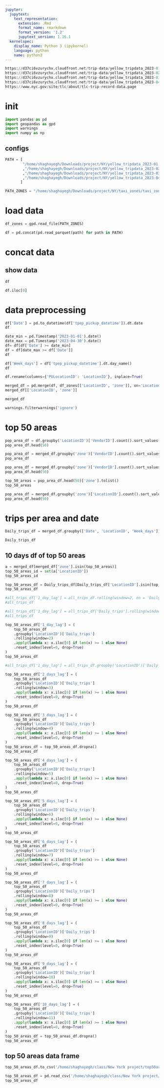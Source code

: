 ```yaml
---
jupyter:
  jupytext:
    text_representation:
      extension: .Rmd
      format_name: rmarkdown
      format_version: '1.2'
      jupytext_version: 1.16.1
  kernelspec:
    display_name: Python 3 (ipykernel)
    language: python
    name: python3
---
```


```python
‫‪https://d37ci6vzurychx.cloudfront.net/trip-data/yellow_tripdata_2023-01.parquet‬‬
‫‪https://d37ci6vzurychx.cloudfront.net/trip-data/yellow_tripdata_2023-02.parquet‬‬
‫‪https://d37ci6vzurychx.cloudfront.net/trip-data/yellow_tripdata_2023-03.parquet‬‬
‫‪https://d37ci6vzurychx.cloudfront.net/trip-data/yellow_tripdata_2023-04.parquet‬‬
https://www.nyc.gov/site/tlc/about/tlc-trip-record-data.page
```

# init

```python
import pandas as pd
import geopandas as gpd
import warnings
import numpy as np
```

## configs

```python
PATH = [
        "/home/shaghayegh/Downloads/project/NY/yellow_tripdata_2023-01.parquet"
        ,"/home/shaghayegh/Downloads/project/NY/yellow_tripdata_2023-02.parquet"
        ,"/home/shaghayegh/Downloads/project/NY/yellow_tripdata_2023-03.parquet"
        ,"/home/shaghayegh/Downloads/project/NY/yellow_tripdata_2023-04.parquet"
       ]
```

```python
PATH_ZONES = "/home/shaghayegh/Downloads/project/NY/taxi_zones/taxi_zones.shp"
```

<!-- #region jp-MarkdownHeadingCollapsed=true -->
# load data
<!-- #endregion -->

```python
df_zones = gpd.read_file(PATH_ZONES)
```

```python
df = pd.concat(pd.read_parquet(path) for path in PATH)
```

# concat data

<!-- #region jp-MarkdownHeadingCollapsed=true -->
## show data
<!-- #endregion -->

```python
df
```

```python
df.iloc[0]
```

<!-- #region jp-MarkdownHeadingCollapsed=true -->
# data preprocessing
<!-- #endregion -->

```python
df['Date'] = pd.to_datetime(df['tpep_pickup_datetime']).dt.date
df
```

```python
date_min = pd.Timestamp('2023-01-01').date()
date_max = pd.Timestamp('2023-04-30').date()
df= df[df['Date'] >= date_min]
df = df[date_max >= df['Date']]
df
```

```python
df['Week_days'] = df['tpep_pickup_datetime'].dt.day_name()
df
```

```python
df.rename(columns={'PULocationID': 'LocationID'}, inplace=True)
```

```python
merged_df = pd.merge(df, df_zones[['LocationID', 'zone']], on='LocationID')
merged_df[['LocationID', 'zone']]
```

```python
merged_df
```

```python
warnings.filterwarnings('ignore')
```

<!-- #region jp-MarkdownHeadingCollapsed=true -->
# top 50 areas 
<!-- #endregion -->

```python
pop_area_df = df.groupby('LocationID')['VendorID'].count().sort_values(ascending=False)
pop_area_df.head(50)
```

```python
pop_area_df = merged_df.groupby('zone')['VendorID'].count().sort_values(ascending=False)
pop_area_df
```

```python
pop_area_df = merged_df.groupby('zone')['VendorID'].count().sort_values(ascending=False).reset_index(name='count')
pop_area_df.head(50)
```

```python
top_50_areas = pop_area_df.head(50)['zone'].tolist()
top_50_areas
```

```python
pop_area_df = merged_df.groupby('zone')['LocationID'].count().sort_values(ascending=False).reset_index(name='count')
pop_area_df.head(50)
```

# trips per area and date

```python
Daily_trips_df = merged_df.groupby(['Date', 'LocationID', 'Week_days']).size().reset_index(name='Daily_trips')

Daily_trips_df
```

## 10 days df of top 50 areas 

```python
a = merged_df[merged_df['zone'].isin(top_50_areas)]
top_50_areas_id = set(a['LocationID'])
top_50_areas_id
```

```python
top_50_areas_df = Daily_trips_df[Daily_trips_df['LocationID'].isin(top_50_areas_id)]
top_50_areas_df
```

```python
#all_trips_df['1_day_lag'] = all_trips_df.rolling(window=2, on = 'Daily_trips')
#all_trips_df
```

```python
#all_trips_df['1_day_lag'] = all_trips_df['Daily_trips'].rolling(window=2).mean()
#all_trips_df
```

```python
top_50_areas_df['1_day_lag'] = (
    top_50_areas_df
    .groupby('LocationID')['Daily_trips']
    .rolling(window=2)
    .apply(lambda x: x.iloc[0] if len(x) >= 1 else None)
    .reset_index(level=0, drop=True)
)
top_50_areas_df
```

```python
#all_trips_df['1_day_lag'] = all_trips_df.groupby('LocationID')['Daily_trips'].transform(lambda x: x.shift(1))
```

```python
top_50_areas_df['2_days_lag'] = (
    top_50_areas_df
    .groupby('LocationID')['Daily_trips']
    .rolling(window=3)
    .apply(lambda x: x.iloc[0] if len(x) >= 1 else None)
    .reset_index(level=0, drop=True)
)
top_50_areas_df
```

```python
top_50_areas_df['3_days_lag'] = (
    top_50_areas_df
    .groupby('LocationID')['Daily_trips']
    .rolling(window=4)
    .apply(lambda x: x.iloc[0] if len(x) >= 1 else None)
    .reset_index(level=0, drop=True)
)
top_50_areas_df = top_50_areas_df.dropna()
top_50_areas_df
```

```python
top_50_areas_df['4_days_lag'] = (
    top_50_areas_df
    .groupby('LocationID')['Daily_trips']
    .rolling(window=5)
    .apply(lambda x: x.iloc[0] if len(x) >= 1 else None)
    .reset_index(level=0, drop=True)
)
top_50_areas_df
```

```python
top_50_areas_df['5_days_lag'] = (
    top_50_areas_df
    .groupby('LocationID')['Daily_trips']
    .rolling(window=6)
    .apply(lambda x: x.iloc[0] if len(x) >= 1 else None)
    .reset_index(level=0, drop=True)
)
top_50_areas_df
```

```python
top_50_areas_df['6_days_lag'] = (
    top_50_areas_df
    .groupby('LocationID')['Daily_trips']
    .rolling(window=7)
    .apply(lambda x: x.iloc[0] if len(x) >= 1 else None)
    .reset_index(level=0, drop=True)
)
top_50_areas_df
```

```python
top_50_areas_df['7_days_lag'] = (
    top_50_areas_df
    .groupby('LocationID')['Daily_trips']
    .rolling(window=8)
    .apply(lambda x: x.iloc[0] if len(x) >= 1 else None)
    .reset_index(level=0, drop=True)
)
top_50_areas_df
```

```python
top_50_areas_df['8_days_lag'] = (
    top_50_areas_df
    .groupby('LocationID')['Daily_trips']
    .rolling(window=9)
    .apply(lambda x: x.iloc[0] if len(x) >= 1 else None)
    .reset_index(level=0, drop=True)
)
top_50_areas_df
```

```python
top_50_areas_df['9_days_lag'] = (
    top_50_areas_df
    .groupby('LocationID')['Daily_trips']
    .rolling(window=10)
    .apply(lambda x: x.iloc[0] if len(x) >= 1 else None)
    .reset_index(level=0, drop=True)
)
top_50_areas_df
```

```python
top_50_areas_df['10_days_lag'] = (
    top_50_areas_df
    .groupby('LocationID')['Daily_trips']
    .rolling(window=11)
    .apply(lambda x: x.iloc[0] if len(x) >= 1 else None)
    .reset_index(level=0, drop=True)
)
top_50_areas_df = top_50_areas_df.dropna()
top_50_areas_df
```

## top 50 areas data frame

```python
top_50_areas_df.to_csv('/home/shaghayegh/class/New York project/top50areas.csv', index=False)
```

```python
top_50_areas_df = pd.read_csv('/home/shaghayegh/class/New York project/top50areas.csv')
top_50_areas_df
```

```python

```
